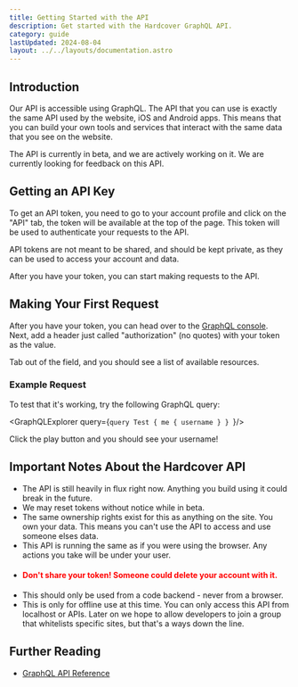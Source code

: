 ```yaml
---
title: Getting Started with the API
description: Get started with the Hardcover GraphQL API.
category: guide
lastUpdated: 2024-08-04
layout: ../../layouts/documentation.astro
---
```



## Introduction
Our API is accessible using GraphQL. The API that you can use is exactly the same API used by the website, iOS and Android apps.
This means that you can build your own tools and services that interact with the same data that you see on the website.

The API is currently in beta, and we are actively working on it. 
We are currently looking for feedback on this API.

## Getting an API Key
To get an API token, you need to go to your account profile and click on the "API" tab, the token will be available
at the top of the page. This token will be used to authenticate your requests to the API.

API tokens are not meant to be shared, and should be kept private, as they can be used to access your account and data.

After you have your token, you can start making requests to the API.

## Making Your First Request
After you have your token, you can head over to the [GraphQL console](https://cloud.hasura.io/public/graphiql?endpoint=https://api.hardcover.app/v1/graphql).
Next, add a header just called "authorization" (no quotes) with your token as the value.

Tab out of the field, and you should see a list of available resources.

### Example Request
To test that it's working, try the following GraphQL query:

<GraphQLExplorer query={`query Test {
  me {
    username
  }
} `}/>

Click the play button and you should see your username!

## Important Notes About the Hardcover API
- The API is still heavily in flux right now. Anything you build using it could break in the future.
- We may reset tokens without notice while in beta.
- The same ownership rights exist for this as anything on the site. You own your data. This means you can't use the API to access and use someone elses data.
- This API is running the same as if you were using the browser. Any actions you take will be under your user.
- #### <span style="color:red">Don't share your token! Someone could delete your account with it.</span>
- This should only be used from a code backend - never from a browser.
- This is only for offline use at this time. You can only access this API from localhost or APIs. Later on we hope to allow developers to join a group that whitelists specific sites, but that's a ways down the line.

## Further Reading
- [GraphQL API Reference](https://graphql.org/learn/)